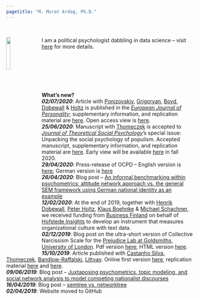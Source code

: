 ---
pagetitle: "M. Murat Ardag, Ph.D."
---
<br />

<img src="ws_img/mma_c_gp.jpg" style="width:15%; margin-right: 20px" align="left">

I am a political psychologist dabbling in data science -- visit [here](about.html) for more details.

<br />
<br />
<br />
<br />
<br />

__What's new?__
<br/> ***02/07/2020***: Article with [Ponizovskiy](https://www.bigsss-bremen.de/people/phd-fellows/vladimir-ponizovskiy){target="_blank"}, [Grigoryan](http://www.soc.psy.rub.de/team/grigoryan.html.en){target="_blank"}, [Boyd](https://www.ryanboyd.io/){target="_blank"}, [Dobewall](https://www.oulu.fi/university/researcher/henrik-dobewall){target="_blank"} & [Holtz](https://www.iwm-tuebingen.de/www/en/personen/ma.html?uid=pholtz){target="_blank"} is published in the [*European Journal of Personality*](https://onlinelibrary.wiley.com/journal/10990984){target="_blank"}; supplementary information, and replication material are [here](https://osf.io/vt8nf/){target="_blank"}. Open access view is [here](https://doi.org/10.1002/per.2294){target="_blank"}.
<br/> ***25/06/2020***: Manuscript with [Thomeczek](https://jpthomeczek.de){target="_blank"} is accepted to [*Journal of Theoretical Social Psychology*](https://onlinelibrary.wiley.com/journal/24750387){target="_blank"}'s special issue: Unpacking the social psychology of populism. Accepted manuscript, supplementary information, and replication material are [here](https://osf.io/v95ut/){target="_blank"}. Early view will be available [here](https://doi.org/10.1002/jts5.70){target="_blank"} in fall 2020.
<br/> ***29/04/2020***: Press-release of OCPD -- English version is [here](https://www.jacobs-university.de/news/measuring-organizational-culture-through-text-analysis-step-towards-future){target="_blank"}; German version is [here](https://www.jacobs-university.de/news/neue-methode-zur-erfassung-der-unternehmenskultur-ein-schritt-die-zukunft){target="_blank"}
<br/> ***26/04/2020***: Blog post -- [An informal benchmarking within psychometrics: attitude network approach vs. the general SEM framework using German national identity as an example](blog_2020_04_26.html)
<br/> ***12/02/2020***: At the end of 2019, together with [Henrik Dobewall](https://www.oulu.fi/university/researcher/henrik-dobewall){target="_blank"}, [Peter Holtz](https://www.iwm-tuebingen.de/www/en/personen/ma.html?uid=pholtz){target="_blank"}, [Klaus Boehnke](https://www.jacobs-university.de/directory/kboehnke){target="_blank"} & [Michael Schachner](https://fi.linkedin.com/in/michaelschachner){target="_blank"}, we received funding from [Business Finland](https://www.businessfinland.fi/en/){target="_blank"} on behalf of [Hofstede Insights](https://www.hofstede-insights.com/){target="_blank"} to develop an instrument that measures organizational culture with text data.
<br/> ***02/12/2019***: Blog post on the ultra-short version of Collective Narcissism Scale for the [Prejudice Lab at Goldsmiths, University of London](https://collectivenarcissism.com/){target="_blank"}. Pdf version [here](https://collectivenarcissism.com/blog/3item_cns){target="_blank"}; HTML version [here](PODETR_IRT_data.RData.html).
<br/> ***15/10/2019***: Article published with [Castanho Silva](https://bcastanho.github.io/){target="_blank"}, [Thomeczek](https://jpthomeczek.de){target="_blank"}, [Bandlow-Raffalski](https://www.bigsss-bremen.de/people/inhouse-faculty/dr-steffen-bandlow-raffalski){target="_blank"}, [Littvay](http://levente.littvay.hu/){target="_blank"}. Online first version [here](https://www.tandfonline.com/doi/full/10.1080/00344893.2019.1661870){target="_blank"}, replication material [here](https://osf.io/g8d53/){target="_blank"} and [here](Ardagetal2019RepresentationRepMat.html).
<br/> ***09/06/2019***: Blog post -- [Juxtaposing psychometrics, topic modeling, and social network analysis to model competing nationalist discourses](blog_2019_06_09.html)
<br/> ***16/04/2019***: Blog post -- [semtree vs. networktree](blog_2019_04_16.html)
<br/> ***02/04/2019***: Website moved to GitHub